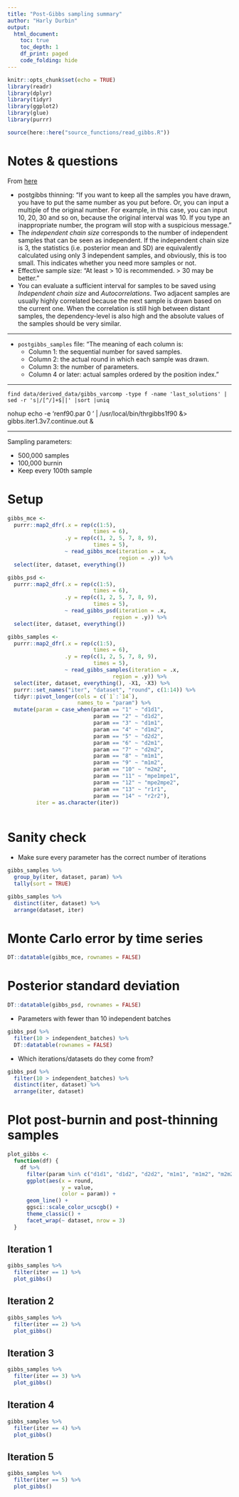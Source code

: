 ---
title: "Post-Gibbs sampling summary"
author: "Harly Durbin"
output:
  html_document:
    toc: true
    toc_depth: 1
    df_print: paged
    code_folding: hide
---

```{r setup, include=FALSE}
knitr::opts_chunk$set(echo = TRUE)
library(readr)
library(dplyr)
library(tidyr)
library(ggplot2)
library(glue)
library(purrr)

source(here::here("source_functions/read_gibbs.R"))
```

# Notes & questions

From [here](https://masuday.github.io/blupf90_tutorial/vc_gs.html#generated-files)

* postgibbs thinning: "If you want to keep all the samples you have drawn, you have to put the same number as you put before. Or, you can input a multiple of the original number. For example, in this case, you can input 10, 20, 30 and so on, because the original interval was 10. If you type an inappropriate number, the program will stop with a suspicious message."
* The *independent chain size* corresponds to the number of independent samples that can be seen as independent. If the independent chain size is 3, the statistics (i.e. posterior mean and SD) are equivalently calculated using only 3 independent samples, and obviously, this is too small. This indicates whether you need more samples or not.
* Effective sample size: "At least > 10 is recommended. > 30 may be better."
* You can evaluate a sufficient interval for samples to be saved using *Independent chain size* and *Autocorrelations*. Two adjacent samples are usually highly correlated because the next sample is drawn based on the current one. When the correlation is still high between distant samples, the dependency-level is also high and the absolute values of the samples should be very similar.

---

* `postgibbs_samples` file: "The meaning of each column is:
    + Column 1: the sequential number for saved samples.
    + Column 2: the actual round in which each sample was drawn.
    + Column 3: the number of parameters.
    + Column 4 or later: actual samples ordered by the position index."

---

`find data/derived_data/gibbs_varcomp -type f -name 'last_solutions' | sed -r 's|/[^/]+$||' |sort |uniq`

nohup echo -e 'renf90.par \n 500000 0 \n 20' | /usr/local/bin/thrgibbs1f90 &> gibbs.iter1.3v7.continue.out &

---

Sampling parameters:

* 500,000 samples
* 100,000 burnin
* Keep every 100th sample

# Setup

```{r, message= FALSE, warning=FALSE}
gibbs_mce <-
  purrr::map2_dfr(.x = rep(c(1:5), 
                           times = 6),
                  .y = rep(c(1, 2, 5, 7, 8, 9),
                           times = 5),
                  ~ read_gibbs_mce(iteration = .x,
                                   region = .y)) %>% 
  select(iter, dataset, everything())
```

```{r, message= FALSE, warning=FALSE}
gibbs_psd <-
  purrr::map2_dfr(.x = rep(c(1:5), 
                           times = 6),
                  .y = rep(c(1, 2, 5, 7, 8, 9),
                           times = 5),
                  ~ read_gibbs_psd(iteration = .x,
                                 region = .y)) %>% 
  select(iter, dataset, everything())

```

```{r, message= FALSE, warning=FALSE}
gibbs_samples <-
  purrr::map2_dfr(.x = rep(c(1:5), 
                           times = 6),
                  .y = rep(c(1, 2, 5, 7, 8, 9),
                           times = 5),
                  ~ read_gibbs_samples(iteration = .x,
                                 region = .y)) %>% 
  select(iter, dataset, everything(), -X1, -X3) %>% 
  purrr::set_names("iter", "dataset", "round", c(1:14)) %>% 
  tidyr::pivot_longer(cols = c(`1`:`14`),
                      names_to = "param") %>% 
  mutate(param = case_when(param == "1" ~ "d1d1",
                           param == "2" ~ "d1d2",
                           param == "3" ~ "d1m1",
                           param == "4" ~ "d1m2",
                           param == "5" ~ "d2d2",
                           param == "6" ~ "d2m1",
                           param == "7" ~ "d2m2",
                           param == "8" ~ "m1m1",
                           param == "9" ~ "m1m2",
                           param == "10" ~ "m2m2",
                           param == "11" ~ "mpe1mpe1",
                           param == "12" ~ "mpe2mpe2",
                           param == "13" ~ "r1r1",
                           param == "14" ~ "r2r2"),
         iter = as.character(iter))
  
``` 

# Sanity check

* Make sure every parameter has the correct number of iterations

```{r}
gibbs_samples %>% 
  group_by(iter, dataset, param) %>% 
  tally(sort = TRUE)
```

```{r}
gibbs_samples %>% 
  distinct(iter, dataset) %>% 
  arrange(dataset, iter)
```

# Monte Carlo error by time series 

```{r, echo=FALSE}
DT::datatable(gibbs_mce, rownames = FALSE)
```

# Posterior standard deviation

```{r, echo=FALSE}
DT::datatable(gibbs_psd, rownames = FALSE)
```

* Parameters with fewer than 10 independent batches

```{r}
gibbs_psd %>% 
  filter(10 > independent_batches) %>% 
  DT::datatable(rownames = FALSE)
```

* Which iterations/datasets do they come from?

```{r}
gibbs_psd %>% 
  filter(10 > independent_batches) %>% 
  distinct(iter, dataset) %>% 
  arrange(iter, dataset)
```

# Plot post-burnin and post-thinning samples {.tabset}

```{r}
plot_gibbs <-
  function(df) {
    df %>% 
      filter(param %in% c("d1d1", "d1d2", "d2d2", "m1m1", "m1m2", "m2m2", "mpe1mpe1", "mpe2mpe2")) %>% 
      ggplot(aes(x = round,
                 y = value,
                 color = param)) +
      geom_line() +
      ggsci::scale_color_ucscgb() +
      theme_classic() +
      facet_wrap(~ dataset, nrow = 3)
  }
```

## Iteration 1

```{r, fig.width=12, fig.height=10}
gibbs_samples %>% 
  filter(iter == 1) %>% 
  plot_gibbs()
```

## Iteration 2

```{r, fig.width=12, fig.height=10}
gibbs_samples %>% 
  filter(iter == 2) %>% 
  plot_gibbs()
```

## Iteration 3

```{r, fig.width=12, fig.height=10}
gibbs_samples %>% 
  filter(iter == 3) %>% 
  plot_gibbs()
```

## Iteration 4

```{r, fig.width=12, fig.height=10}
gibbs_samples %>% 
  filter(iter == 4) %>% 
  plot_gibbs()
```

## Iteration 5

```{r, fig.width=12, fig.height=10}
gibbs_samples %>% 
  filter(iter == 5) %>% 
  plot_gibbs()
```

